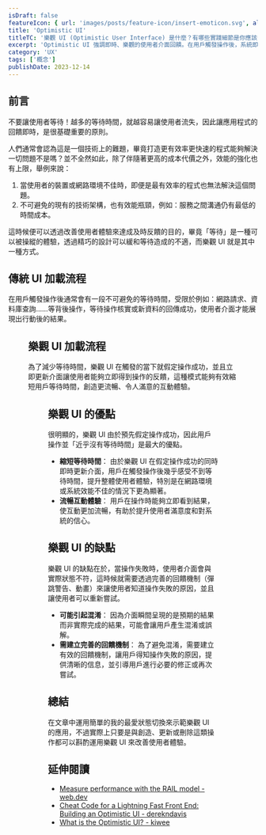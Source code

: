 ```yaml
---
isDraft: false
featureIcon: { url: 'images/posts/feature-icon/insert-emoticon.svg', alt: '笑臉符號' }
title: 'Optimistic UI'
titleTC: '樂觀 UI (Optimistic User Interface) 是什麼？有哪些實踐細節是你應該注意的？'
excerpt: 'Optimistic UI 強調即時、樂觀的使用者介面回饋。在用戶觸發操作後，系統即時假定成功，迅速更新介面，提升使用者體驗。這種方法有效縮短用戶等待時間，創造更流暢、令人滿意的互動體驗。'
category: 'UX'
tags: ['概念']
publishDate: 2023-12-14
---
```


## 前言

不要讓使用者等待！越多的等待時間，就越容易讓使用者流失，因此讓應用程式的回饋即時，是很基礎重要的原則。

人們通常會認為這是一個技術上的難題，畢竟打造更有效率更快速的程式能夠解決一切問題不是嗎？並不全然如此，除了伴隨著更高的成本代價之外，效能的強化也有上限，舉例來說：

1. 當使用者的裝置或網路環境不佳時，即便是最有效率的程式也無法解決這個問題。
2. 不可避免的現有的技術架構，也有效能瓶頸，例如：服務之間溝通仍有最低的時間成本。

這時候便可以透過改善使用者體驗來達成及時反饋的目的，畢竟「等待」是一種可以被操縱的體驗，透過精巧的設計可以緩和等待造成的不適，而樂觀 UI 就是其中一種方式。

## 傳統 UI 加載流程

在用戶觸發操作後通常會有一段不可避免的等待時間，受限於例如：網路請求、資料庫查詢……等背後操作，等待操作核實或新資料的回傳成功，使用者介面才能展現出行動後的結果。

<Figure
  width="600"
  height="300"
  loading="lazy"
  src="images/posts/optimistic-ui/loading-ui.svg"
  alt="一般 UI 加載流程"
/>

## 樂觀 UI 加載流程

為了減少等待時間，樂觀 UI 在觸發的當下就假定操作成功，並且立即更新介面讓使用者能夠立即得到操作的反饋，這種模式能夠有效縮短用戶等待時間，創造更流暢、令人滿意的互動體驗。

<Figure
  width="600"
  height="300"
  loading="lazy"
  src="images/posts/optimistic-ui/optimistic-ui.svg"
  alt="樂觀 UI 加載流程"
/>

## 樂觀 UI 的優點

很明顯的，樂觀 UI 由於預先假定操作成功，因此用戶操作並「近乎沒有等待時間」是最大的優點。

- **縮短等待時間**： 由於樂觀 UI 在假定操作成功的同時即時更新介面，用戶在觸發操作後幾乎感受不到等待時間，提升整體使用者體驗，特別是在網路環境或系統效能不佳的情況下更為顯著。
- **流暢互動體驗**： 用戶在操作時能夠立即看到結果，使互動更加流暢，有助於提升使用者滿意度和對系統的信心。

## 樂觀 UI 的缺點

樂觀 UI 的缺點在於，當操作失敗時，使用者介面會與實際狀態不符，這時候就需要透過完善的回饋機制（彈跳警告、動畫）來讓使用者知道操作失敗的原因，並且讓使用者可以重新嘗試。

- **可能引起混淆**： 因為介面瞬間呈現的是預期的結果而非實際完成的結果，可能會讓用戶產生混淆或誤解。
- **需建立完善的回饋機制**： 為了避免混淆，需要建立有效的回饋機制，讓用戶得知操作失敗的原因，提供清晰的信息，並引導用戶進行必要的修正或再次嘗試。

## 總結

在文章中運用簡單的我的最愛狀態切換來示範樂觀 UI 的應用，不過實際上只要是與創造、更新或刪除這類操作都可以斟酌運用樂觀 UI 來改善使用者體驗。

## 延伸閱讀

- [Measure performance with the RAIL model - web.dev](https://web.dev/articles/rail?hl=en)
- [Cheat Code for a Lightning Fast Front End: Building an Optimistic UI - derekndavis](https://derekndavis.com/posts/lightning-fast-front-end-build-optimistic-ui)
- [What is the Optimistic UI? - kiwee](https://kiwee.eu/blog/what-is-the-optimistic-ui/)
